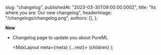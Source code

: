 
  slug: "changelog",
  publishedAt: "2023-03-30T09:00:00.000Z",
  title: "Its where you are: Our new changelog",
  headerImage: "/changelogs/changelog.png",
  authors: [],
};

**New**

- Changelog page to update you about PureML

  <MdxLayout meta={meta} {...rest}>
    {children}
  </MdxLayout>
);
